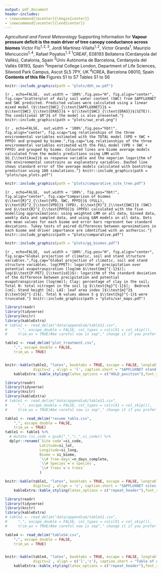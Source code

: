 ```yaml
---
output: pdf_document
header-includes:
- \newcommand{\bcenter}{\begin{center}}
- \newcommand{\ecenter}{\end{center}}
---
```


\renewcommand{\thefigure}{S\arabic{figure}} \setcounter{figure}{0}
\renewcommand{\thetable}{S\arabic{table}} \setcounter{table}{0}
\renewcommand{\theequation}{S\arabic{table}} \setcounter{equation}{0}

\normalsize
\bcenter

*Agricultural and Forest Meteorology*\par
\par
Supporting Information for\par
\par
**Vapour pressure deficit is the main driver of tree canopy conductance across biomes**\par\par

Victor Flo$^{1,2,3}$, Jordi Martínez-Vilalta$^{1,2}$, Víctor Granda$^{1}$, Maurizio Mencuccini$^{1,4}$, Rafael Poyatos$^{1,2}$\par
\footnotesize
$^{1}$CREAF, E08193 Bellaterra (Cerdanyola del Vallès), Catalonia, Spain\par
$^{2}$Univ Autònoma de Barcelona, Cerdanyola del Vallès 08193, Spain\par
$^{3}$Imperial College London, Department of Life Sciences, Silwood Park Campus, Ascot SL5 7PY, UK\par 
$^{4}$ICREA, Barcelona 08010, Spain\par
\par
\normalsize
\ecenter
\par
\par
**Contents of this file** \par

Figures S1 to S7\par
Tables S1 to S6 \par
\par


\setlength{\abovecaptionskip}{15pt}
```r
knitr::include_graphics(path = "plots/dbh_sw.pdf")
```
\setlength{\abovecaptionskip}{0pt}

\newpage

\setlength{\abovecaptionskip}{15pt}
```{r , echo=FALSE,  out.width = '100%',fig.pos="H", fig.align="center", fig.cap="Scatterplot of daily soil water content (SWC) from SAPFLUXNET and SWC predicted. Predicted values were calculated using a linear mixed model ($\\text{SWC}_{\\text{SAPFLUXNET}}$ = $\\text{SWC}_{\\text{ERA5}}$ + $(\\text{SWC}_{\\text{ERA5}}$|SITE)). The conditional $R^2$ of the model is also presented."}
knitr::include_graphics(path = "plots/swc_era5.png")
```
\setlength{\abovecaptionskip}{0pt}

\newpage
\setlength{\abovecaptionskip}{15pt}
```{r , echo=FALSE,  out.width = '100%',fig.pos="hbt!", fig.align="center", fig.scap="Log relationships of the three environmental variables estimated with the TOTAL model (VPD + SWC + PPFD) and grouped by biome.",fig.cap="Log relationships of the three environmental variables estimated with the FULL model (VPD + SWC + PPFD) and grouped by biome. Coloured lines are biome average models calculated from the models predictions using LMM with $G_{\\text{Asw}}$ as response variable and the neperian logarithm of the environmental constrains as explanatory variables. Dashed line shows standard error of the average models calculated with bootstrap prediction using 100 simulations."}
knitr::include_graphics(path = "plots/spa_plots.pdf")
```
\setlength{\abovecaptionskip}{0pt}


\newpage
\setlength{\abovecaptionskip}{15pt}
```r
knitr::include_graphics(path = "plots/comparative_site_tree.pdf")
```
\setlength{\abovecaptionskip}{0pt}

\newpage
\setlength{\abovecaptionskip}{15pt}
```{r , echo=FALSE,  out.width = '100%', fig.pos="hbt!", fig.align="center", fig.cap="Comparison of biomes $\\text{R}^2_{\\text{VPD, SWC, PPFD}}$ (FULL), $\\text{R}^2_{\\text{VPD}}$ (VPD), $\\text{R}^2_{\\text{SWC}}$ (SWC) and $\\text{R}^2_{\\text{PPFD}}$ (PPFD) calculated with the five modelling approximations: using weighted LMM on all data, binned data, weekly data and sampled data, and using GAM models on all data. Dots are mean values for each biome and error bars represent two standard deviations. Tukey tests of paired differences between aproximations in each biome and driver importance are identified with an astherisc."}
knitr::include_graphics(path = "plots/comparative.pdf")
```
\setlength{\abovecaptionskip}{0pt}


\newpage
\setlength{\abovecaptionskip}{15pt}
```r
knitr::include_graphics(path = "plots/gg_biomes.pdf")
```
\setlength{\abovecaptionskip}{0pt}

\newpage

\setlength{\abovecaptionskip}{15pt}
```{r , echo=FALSE,  out.width = '100%',fig.pos="H", fig.align="center", fig.scap="Global projection of climatic, soil and stand structure variables.",fig.cap="Global projection of climatic, soil and stand structure variables. log(PPET): logarithm of precipitation over potential evapotraspiration [log(mm $\\text{mm}^{-1}$)]; log($\\text{P-PET}_{\\text{sd}}$): logarithm of the standard deviation of the difference between precipitation and potential evapotranspiration [log(mm)]; Clay: percentage of clay in the soil; Total N: total nitrogen in the soil [g $\\text{kg}^{-1}$];  Bedrock [cm]; Stand height [m]; LAI: leaf area index [$\\text{m}^2$ $\\text{m}^{-2}$]. Total N values above 5 g $\\text{kg}^{-1}$ were truncated."}
knitr::include_graphics(path = "plots/var_maps.pdf")
```
\setlength{\abovecaptionskip}{0pt}



\newpage
```r

library(readr)
library(tidyverse)
library(knitr)
library(kableExtra)
# table1 <- read_delim("data/appendixA/tableS1.csv",
#     ",", escape_double = FALSE, col_types = cols(X1 = col_skip()),
#     trim_ws = TRUE)#be careful now is sep"," change it if you prefer

table2 <- read_delim("plot_treatment.csv",
    ",", escape_double = FALSE, 
    trim_ws = TRUE)


knitr::kable(table2, "latex", booktabs = TRUE, escape = FALSE, longtable = FALSE, linesep = "",
             digits=2 , align = 'l', caption.short = "SAPFLUXNET stand treatments included in the this study.", caption = "SAPFLUXNET stand treatments included in the this study (Chapter 3).")%>%
    kableExtra::kable_styling(latex_options = c("HOLD_position"),font_size = 12)
```
\newpage

```r

library(readr)
library(tidyverse)
library(knitr)
library(kableExtra)
# table1 <- read_delim("data/appendixA/tableS1.csv",
#     ",", escape_double = FALSE, col_types = cols(X1 = col_skip()),
#     trim_ws = TRUE)#be careful now is sep"," change it if you prefer

table1 <- read_delim("resume_table.csv",
    ",", escape_double = FALSE, 
    trim_ws = TRUE)
table1 <- table1 %>% 
  # mutate (si_code = gsub("_","\_",si_code)) %>% 
  dplyr::rename(`Site code`=si_code,
                Latitude=si_lat,
                Longitude=si_long,
                Biome = si_biome,
                `\\# Tree-days`=n_days_complete,
                `\\# Species`=`n species`,
                `\\# Trees`=`n trees`
                )

knitr::kable(table1, "latex", booktabs = TRUE, escape = FALSE, longtable = TRUE, linesep = "",
             digits=2 , align = 'c', caption.short = "SAPFLUXNET sites included in the study.", caption = "SAPFLUXNET sites included in the study. Biome was calculated using Whittaker diagram. *Indicates that the biome was manually adjusted and confirmed by SAPFLUXNET contributors.")%>%
    kableExtra::kable_styling(latex_options = c("repeat_header"),font_size = 8)
```
\newpage


<!-- \newgeometry{layout=a4paper,left=1in,right=0.2in,top=0.2in,bottom=0.2in,nohead} -->
\begin{landscape}
```r

library(readr)
library(tidyverse)
library(knitr)
library(kableExtra)
# table1 <- read_delim("data/appendixA/tableS1.csv",
#     ",", escape_double = FALSE, col_types = cols(X1 = col_skip()),
#     trim_ws = TRUE)#be careful now is sep"," change it if you prefer

table3 <- read_delim("resume_table2.csv",
    ",", escape_double = FALSE, 
    trim_ws = TRUE)


knitr::kable(table3, "latex", booktabs = TRUE, escape = FALSE, longtable = TRUE, linesep = "",
             digits=2 , align = 'c', caption.short = "Summary table of plot level.", caption = "Summary table of site level $\\text{R}^2_{\\text{VPD}}$, $\\text{R}^2_{\\text{SWC}}$, $\\text{R}^2_{\\text{PPFD}}$, climate, soil properties and vegetation structure data. PPET is in [mm $\\text{mm}^{-1}$], $\\text{P-PET}_{\\text{sd}}$ is in [mm], Clay and Sand are in [\\%], Total N is in [g $\\text{kg}^{-1}$], Stand height is in [m], LAI is in [$\\text{m}^2_{\\text{leaves}}\\;\\text{m}^2_{\\text{soil}}$]. Letters show data source: a = SAPFLUXNET, b = Global rasters, c = SAPFLUXNET plant height.")%>%
    kableExtra::kable_styling(latex_options = c("repeat_header"),font_size = 6) %>% 
  row_spec(0, angle = 45) %>% 
  column_spec(c(2:14), width = "3.5em")%>% 
  column_spec(c(1), width = "8em")
```
\end{landscape}
<!-- \restoregeometry -->
\newpage


```r

library(readr)
library(tidyverse)
library(knitr)
library(kableExtra)
# table1 <- read_delim("data/appendixA/tableS1.csv",
#     ",", escape_double = FALSE, col_types = cols(X1 = col_skip()),
#     trim_ws = TRUE)#be careful now is sep"," change it if you prefer

table4 <- read_delim("tableS4.csv",
    ";", escape_double = FALSE, 
    trim_ws = TRUE)


knitr::kable(table4, "latex", booktabs = TRUE, escape = FALSE, longtable = FALSE, linesep = "",
             digits=2 , align = c('l','c'), caption.short = "Table of equivalence between Whittaker biomes and the groups of biomes used in the study.", caption = "Table of equivalence between Whittaker biomes and the groups of biomes used in the study.")%>%
    kableExtra::kable_styling(latex_options = c("repeat_header"),font_size = 12)
```
<!-- \newpage -->
<!-- \begin{landscape} -->
<!-- ```{r, echo = FALSE, message=FALSE,warning=FALSE} -->

<!-- library(readr) -->
<!-- library(tidyverse) -->
<!-- library(knitr) -->
<!-- library(kableExtra) -->
<!-- # table1 <- read_delim("data/appendixA/tableS1.csv", -->
<!-- #     ",", escape_double = FALSE, col_types = cols(X1 = col_skip()), -->
<!-- #     trim_ws = TRUE)#be careful now is sep"," change it if you prefer -->

<!-- table5 <- read_csv("comparison_biome_tree.csv")%>% -->
<!--   dplyr::rename( -->
<!--     `$R^2_{VPD}$` = vpd_tree_alone, -->
<!--     `$R^2_{SWC}$` = swc_tree_alone, -->
<!--     `$R^2_{PPFD}$` = ppfd_tree_alone, -->
<!--     `$R^2_{FULL}$` = complete_tree_alone, -->
<!--     `$R^2_{VPD}$ - $R^2_{SWC}$` = vpd_swc_tree, -->
<!--     `$R^2_{VPD}$ - $R^2_{PPFD}$` = vpd_ppfd_tree, -->
<!--     `$R^2_{SWC}$ - $R^2_{PPFD}$` = swc_ppfd_tree -->

<!--          ) -->


<!-- knitr::kable(table5, "latex", booktabs = TRUE, escape = FALSE, longtable = FALSE, linesep = "", -->
<!--              digits=2 , align = c('l','c'), caption = "Analysis of variance testing differences among biomes in the site average driver importance ($R^2$’s) from simple linear models of tree-level water conductance ($G_{\\text{Asw}}$) to each of the main hydrometeorological drivers: vapour pressure deficit ($\\text{R}^2_{\\text{VPD}}$), soil water content ($\\text{R}^2_{\\text{SWC}}$), radiation ($\\text{R}^2_{\\text{PPFD}}$) and the complete model including all drivers ($\\text{R}^2_{\\text{FULL}}$). The table shows the mean coupling obtained across all sites in each biome. We also show the means of the paired differences between individual hydrometeorological couplings and the corresponding statistical significance. DRY: dry and desert biomes; WOOD: woodlands and shrublands; TEMP: temperate biomes; BOR: boreal and tundra; TROP: tropical and subtropical biomes. Different superscript letters indicate significant (p < 0.05) Tukey tests of paired differences between biomes. Asterisks indicate statistically significant differences from zero for the paired differences between hydrometeorological couplings.")%>% -->
<!--     kableExtra::kable_styling(latex_options = c("repeat_header"),font_size = 12) -->
<!-- ``` -->
<!-- \end{landscape} -->

\newpage
\begin{landscape}
```r

library(readr)
library(tidyverse)
library(knitr)
library(kableExtra)
# table1 <- read_delim("data/appendixA/tableS1.csv",
#     ",", escape_double = FALSE, col_types = cols(X1 = col_skip()),
#     trim_ws = TRUE)#be careful now is sep"," change it if you prefer

table8 <- read_csv("comparison_biome_subset.csv")%>%
  dplyr::rename(`Biome and SWC source` = Biome,
    `$R^2_{VPD}$` = vpd_swcsfn_alone,
    `$R^2_{SWC}$` = swc_swcsfn_alone,
    `$R^2_{PPFD}$` = ppfd_swcsfn_alone,
    `$R^2_{FULL}$` = complete_swcsfn_alone,
    `$R^2_{VPD}$ - $R^2_{SWC}$` = vpd_swc_swcsfn,
    `$R^2_{VPD}$ - $R^2_{PPFD}$` = vpd_ppfd_swcsfn,
    `$R^2_{SWC}$ - $R^2_{PPFD}$` = swc_ppfd_swcsfn

         ) %>% 
  cbind(N = c(4,4, 17,17,38,38,4,4,4,4 ))


knitr::kable(table8, "latex", booktabs = TRUE, escape = FALSE, longtable = FALSE, linesep = "",
             digits=2 , align = c('l','c'), caption = "Analysis of variance testing differences among biomes in hydrometeorological drivers importance ($R^2$’s) using soil water content from in site measurements and from ERA5. The table shows the mean importance in each combination of Biome and soil water content source (i.e. SAPFLUXNET (SFN) or ERA5-land (ERA5)) obtained across a subset of sites were soil water content is present in SAPFLUXNET. We also show the means of the paired differences between the importance of individual hydrometeorological drivers and the corresponding statistical significance. DRY: dry and desert biomes; WOOD: woodlands and shrublands; TEMP: temperate biomes; BOR: boreal and tundra; TROP: tropical and subtropical biomes. Different superscript letters indicate significant (p < 0.05) Tukey tests of paired differences between biomes. Asterisks indicate statistically significant differences from zero for the paired differences between hydrometeorological drivers importance.")%>%
    kableExtra::kable_styling(latex_options = c("repeat_header"),font_size = 11)
```
\end{landscape}

\newpage
\begin{landscape}
```r

library(readr)
library(tidyverse)
library(knitr)
library(kableExtra)
# table1 <- read_delim("data/appendixA/tableS1.csv",
#     ",", escape_double = FALSE, col_types = cols(X1 = col_skip()),
#     trim_ws = TRUE)#be careful now is sep"," change it if you prefer

table6 <- read_csv("models_rel_table.csv") %>%
  dplyr::rename(
    Intercept = `(Intercept)`,
    `$R^2$` = r2,
    `log(P-PETsd)` = `log(P_PETsd)`,
    `Stand Height` = st_height,
    `log(Total Nitrogen)`= `log(nitrogen)`,
    `Bedrock depth` = bedrock,
    `Clay percentage` = clay
         )


knitr::kable(table6, "latex", booktabs = TRUE, escape = FALSE, longtable = FALSE, linesep = "",
             digits=3 , align = c('l','c'), caption = "Parameters of the models explaining partial $R^2$ of VPD, SWC, PPFD from the FULL model as a function of climatic, soil and stand structure variables used to calculate Fig. 3 projection on the mail text. log(PPET): logarithm of precipitation over potential evapotranspiration [log($\\text{mm}$ $\\text{mm}^{-1})^{-1}$]; log(P-PETsd): logarithm of the standard deviation of the difference between precipitation and potential evapotranspiration [log($\\text{mm})^{-1}$]; Clay percentage [$\\%^{-1}_{\\text{clay}}$]; Total Nitrogen [log(($\\text{Kg}$ $\\text{g}^{-1})^{-1})$];Bedrock depth [$\\text{cm}^{-1}$]; Stand Height [$\\text{m}^{-1}$]; LAI: leaf area index [($\\text{m}^{2}$ $\\text{m}^{-2})^{-1}$]. NI means that the variable was not included in the model after model selection. The $R^{2}$ of each multiple regression is also shown.")%>%
    kableExtra::kable_styling(latex_options = c("repeat_header"),font_size = 10)
```
\end{landscape}

<!-- \newpage -->

<!-- ```{r, echo = FALSE, message=FALSE,warning=FALSE} -->

<!-- library(readr) -->
<!-- library(tidyverse) -->
<!-- library(knitr) -->
<!-- library(kableExtra) -->
<!-- # table1 <- read_delim("data/appendixA/tableS1.csv", -->
<!-- #     ",", escape_double = FALSE, col_types = cols(X1 = col_skip()), -->
<!-- #     trim_ws = TRUE)#be careful now is sep"," change it if you prefer -->

<!-- table5 <- read_delim("data/appendixC/TableS5.csv", -->
<!--     ",", escape_double = FALSE,  -->
<!--     trim_ws = TRUE) -->

<!-- table5[,1] <- c('$\\text{R}^2_{\\text{VPD}}$', -->
<!--                 '$\\text{R}^2_{\\text{SWC}}$', -->
<!--                 '$\\text{R}^2_{\\text{PPFD}}$', -->
<!--                 '$\\text{R}^2_{\\text{TOTAL}}$') -->


<!-- knitr::kable(table5, "latex", booktabs = TRUE, escape = FALSE, longtable = FALSE, linesep = "", -->
<!--              digits=2 , align = 'c', caption.short = "Average contribution of the predictors in models of individual coupling ($\\text{R}^2_{\\text{VPD}}$, $\\text{R}^2_{\\text{SWC}}$, $\\text{R}^2_{\\text{PPFD}}$ and $\\text{R}^2_{\\text{TOTAL}}$) estimated using dominance analysis.", caption = "Average contribution of the predictors in models of individual coupling ($\\text{R}^2_{\\text{VPD}}$, $\\text{R}^2_{\\text{SWC}}$, $\\text{R}^2_{\\text{PPFD}}$ and $\\text{R}^2_{\\text{TOTAL}}$) estimated using dominance analysis. log(PPET): logarithm of precipitation over potential evapotraspiration, log($\\text{P-PET}_{\\text{sd}}$): logarithm of the standard deviation of the difference between precipitation and potential evapotranspiration, LAI: leaf area index. NI means that the variable was not included in the model after model selection.")%>% -->
<!--     kableExtra::kable_styling(latex_options = c("repeat_header"),font_size = 6) -->
<!-- ``` -->
<!-- \newpage -->
